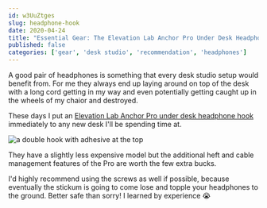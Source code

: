 ```yaml
---
id: w3UuZtges
slug: headphone-hook
date: 2020-04-24
title: "Essential Gear: The Elevation Lab Anchor Pro Under Desk Headphone Hook"
published: false
categories: ['gear', 'desk studio', 'recommendation', 'headphones']
---
```


A good pair of headphones is something that every desk studio setup would benefit from. For me they always end up laying around on top of the desk with a long cord getting in my way and even potentially getting caught up in the wheels of my chaior and destroyed.

These days I put an [Elevation Lab Anchor Pro under desk headphone hook](https://amzn.to/2VZsKMx) immediately to any new desk I'll be spending time at. 

![a double hook with adhesive at the top](./elevation-lab-headphone-hook.jpg)

They have a slightly less expensive model but the additional heft and cable management features of the Pro are worth the few extra bucks.

I'd highly recommend using the screws as well if possible, because eventually the stickum is going to come lose and topple your headphones to the ground. Better safe than sorry! I learned by experience 😭
